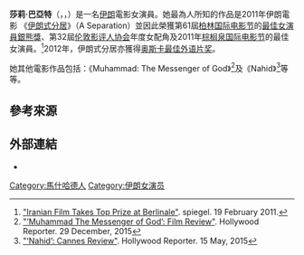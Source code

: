 {{noteTA
|T=zh-hant:莎莉·巴亞特;zh-hk:莎拉·拜恩;zh-mo:莎拉·拜恩
|G1=Movie
|1=zh-hant:莎莉·巴亞特;zh-hk:莎拉·拜恩;zh-mo:莎拉·拜恩
}}
{{艺人
| 姓名     = 莎莉·巴亞特
| 類型     = 女演員
| 圖片     = Sareh Bayat 1.jpg
| 圖片尺寸 = 
| 綽號     = 
| 國籍     = {{IRI}}
| birthname = Sareh Bayat
| 出生日期 = {{birth date and age|1973|10|6}}
| 出生地點 = {{IRI}}[[馬什哈德|馬什哈德]]
| 職業     = [[演員|演員]]
| 語言     = 
| 教育程度 = 
| 宗教信仰 = [[伊斯兰教|伊斯兰教]]
| 配偶     = 
| 伴侶     = 
| 兒女     = 
| 父母     = 
| 亲属     = 
| 出道作   = 
| 出道日期 = 
| 代表作   =  
| 活躍年代 = 2011年至今
| 網站     = 
| IMDb    = 4299147
| 現任成員 = 
| 過往成員 = 
}}

'''莎莉·巴亞特'''（{{lang-fa|ساره بیات}}，{{lang-en|Sareh Bayat}}，{{bd|1979年|10月6日|catIdx=Bayat, Sareh}}）是一名[[伊朗|伊朗]]電影女演員。她最為人所知的作品是2011年伊朗電影
《[[伊朗式分居|伊朗式分居]]》（A Separation）並因此榮獲第61屆[[柏林国际电影节|柏林国际电影节]]的[[最佳女演員銀熊獎|最佳女演員銀熊獎]]、第32屆[[伦敦影评人协会|伦敦影评人协会]]年度女配角及2011年[[棕榈泉国际电影节|棕榈泉国际电影节]]的最佳女演員。<ref>[http://m.spiegel.de/international/zeitgeist/a-746610.html "Iranian Film Takes Top Prize at Berlinale"]. spiegel. 19 February 2011.</ref>2012年，伊朗式分居亦獲得[[奥斯卡最佳外语片奖|奥斯卡最佳外语片奖]]。

她其他電影作品包括：《Muhammad: The Messenger of God》<ref>[http://www.hollywoodreporter.com/review/muhammad-messenger-god-film-review-849433 "‘Muhammad The Messenger of God’: Film Review"]. Hollywood Reporter. 29 December, 2015</ref>及《Nahid》<ref>[http://www.hollywoodreporter.com/review/nahid-cannes-review-793786 "‘Nahid’: Cannes Review"]. Hollywood Reporter. 15 May, 2015</ref>等等。

== 參考來源 ==
<references/> 

== 外部連結 ==
* {{imdb name|id=4299147}}

{{DEFAULTSORT: Bayat, Sareh}}
[[Category:馬什哈德人|Category:馬什哈德人]]
[[Category:伊朗女演员|Category:伊朗女演员]]